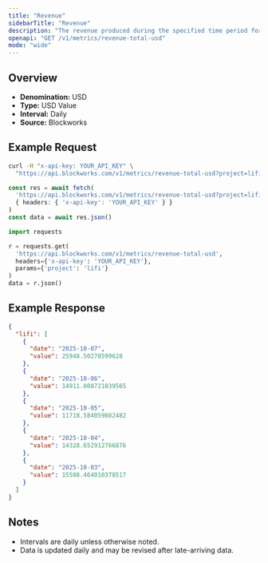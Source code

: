 ```yaml
---
title: "Revenue"
sidebarTitle: "Revenue"
description: "The revenue produced during the specified time period for given project."
openapi: "GET /v1/metrics/revenue-total-usd"
mode: "wide"
---
```


## Overview

- **Denomination:** USD
- **Type:** USD Value
- **Interval:** Daily
- **Source:** Blockworks

## Example Request

<CodeGroup>

```bash cURL
curl -H "x-api-key: YOUR_API_KEY" \
  "https://api.blockworks.com/v1/metrics/revenue-total-usd?project=lifi"
```

```typescript TypeScript
const res = await fetch(
  'https://api.blockworks.com/v1/metrics/revenue-total-usd?project=lifi',
  { headers: { 'x-api-key': 'YOUR_API_KEY' } }
)
const data = await res.json()
```

```python Python
import requests

r = requests.get(
  'https://api.blockworks.com/v1/metrics/revenue-total-usd',
  headers={'x-api-key': 'YOUR_API_KEY'},
  params={'project': 'lifi'}
)
data = r.json()
```

</CodeGroup>

## Example Response

```json
{
  "lifi": [
    {
      "date": "2025-10-07",
      "value": 25948.50278599628
    },
    {
      "date": "2025-10-06",
      "value": 14911.008721039565
    },
    {
      "date": "2025-10-05",
      "value": 11718.584059882482
    },
    {
      "date": "2025-10-04",
      "value": 14328.652912766876
    },
    {
      "date": "2025-10-03",
      "value": 15508.464010378517
    }
  ]
}
```

## Notes
- Intervals are daily unless otherwise noted.
- Data is updated daily and may be revised after late-arriving data.